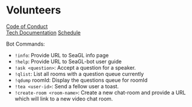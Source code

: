 # Volunteers

[Code of Conduct](https://seagl.org/code_of_conduct)  
[Tech Documentation](https://github.com/SeaGL/organization/tree/main/tech/docs)
[Schedule](https://osem.seagl.org/conferences/seagl2021/schedule/events)

Bot Commands:

- `!info`: Provide URL to SeaGL info page
- `!help`: Provide URL to SeaGL-bot user guide
- `!ask <question>`: Accept a question for a speaker.
- `!qlist`: List all rooms with a question queue currently
- `!qdump` roomId: Display the questions queue for roomId
- `!tea <user-id>`: Send a fellow user a toast.
- `!create-room <room-name>`: Create a new chat-room and provide a URL which will link to a new video chat room.

